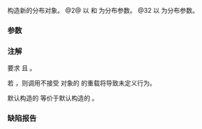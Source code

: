 {{cpp/numeric/random/negative_binomial_distribution/title|negative_binomial_distribution}}
{{cpp/numeric/random/negative_binomial_distribution/navbar}}
{{dcl begin}}
{{dcl|num=1|since=c++11|1=
negative_binomial_distribution() : negative_binomial_distribution(1) {}
}}
{{dcl|num=2|since=c++11|1=
explicit negative_binomial_distribution( IntType k, double p = 0.5 );
}}
{{dcl|num=3|since=c++11|1=
explicit negative_binomial_distribution( const param_type&amp; params );
}}
{{dcl end}}

构造新的分布对象。
@2@ 以 {{c|k}} 和 {{c|p}} 为分布参数。
@32 以 {{c|params}} 为分布参数。

===参数===
{{par begin}}
{{par|k|''k'' 分布参数（试验成功次数）}}
{{par|p|''p'' 分布参数（试验生成 {{c|true}} 的概率）}}
{{par|params|分布参数集}}
{{par end}}

===注解===
要求 {{math|0 &lt; p ≤ 1}} 且 {{math|0 &lt; k}}。

若 {{tt|1=p == 1}}，则调用不接受 {{tt|param_type}} 对象的 {{ltt|cpp/numeric/random/negative_binomial_distribution/operator()}} 的重载将导致未定义行为。

默认构造的 {{tt|std::negative_binomial_distribution}} 等价于默认构造的 {{lc|std::geometric_distribution}}。

=== 缺陷报告 ===
{{dr list begin}}
{{dr list item|paper=P0935R0|std=C++11|before=默认构造函数曾为 explicit|after=使之为隐式}}
{{dr list end}}

{{langlinks|de|en|es|fr|it|ja|pt|ru}}